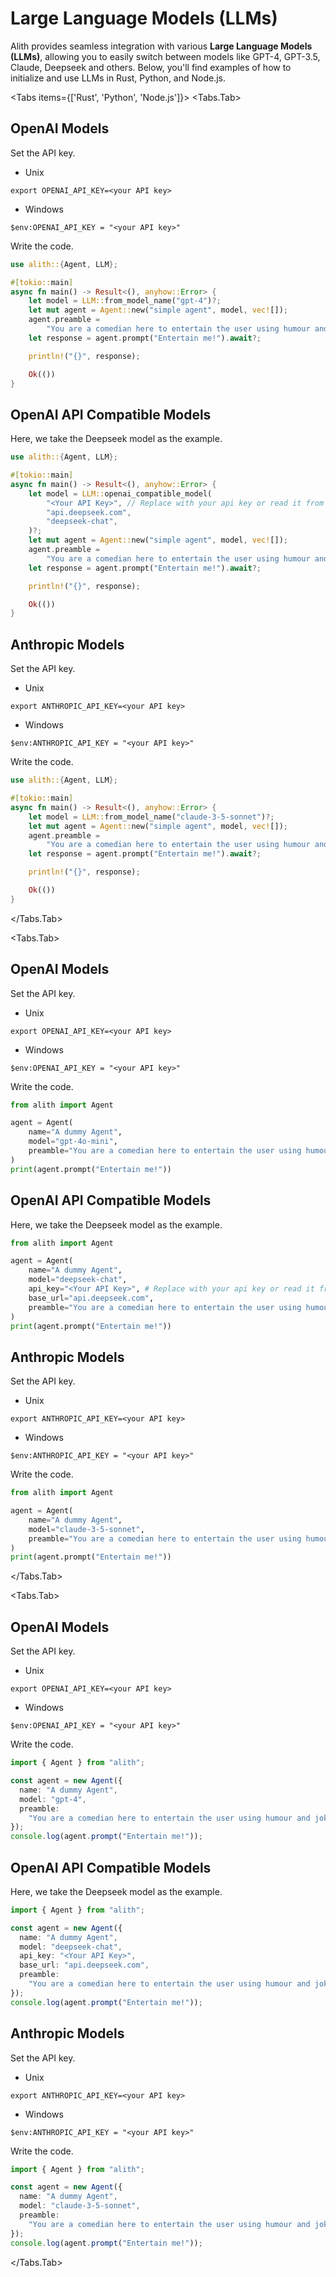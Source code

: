 
# Large Language Models (LLMs)

Alith provides seamless integration with various **Large Language Models (LLMs)**, allowing you to easily switch between models like GPT-4, GPT-3.5, Claude, Deepseek and others. Below, you'll find examples of how to initialize and use LLMs in Rust, Python, and Node.js.

<Tabs items={['Rust', 'Python', 'Node.js']}>
  <Tabs.Tab>

## OpenAI Models

Set the API key.

- Unix

```shell
export OPENAI_API_KEY=<your API key>
```

- Windows

```shell
$env:OPENAI_API_KEY = "<your API key>"
```

Write the code.

```rust
use alith::{Agent, LLM};

#[tokio::main]
async fn main() -> Result<(), anyhow::Error> {
    let model = LLM::from_model_name("gpt-4")?;
    let mut agent = Agent::new("simple agent", model, vec![]);
    agent.preamble =
        "You are a comedian here to entertain the user using humour and jokes.".to_string();
    let response = agent.prompt("Entertain me!").await?;

    println!("{}", response);

    Ok(())
}
```

## OpenAI API Compatible Models

Here, we take the Deepseek model as the example.

```rust
use alith::{Agent, LLM};

#[tokio::main]
async fn main() -> Result<(), anyhow::Error> {
    let model = LLM::openai_compatible_model(
        "<Your API Key>", // Replace with your api key or read it from env.
        "api.deepseek.com",
        "deepseek-chat",
    )?;
    let mut agent = Agent::new("simple agent", model, vec![]);
    agent.preamble =
        "You are a comedian here to entertain the user using humour and jokes.".to_string();
    let response = agent.prompt("Entertain me!").await?;

    println!("{}", response);

    Ok(())
}
```

## Anthropic Models

Set the API key.

- Unix

```shell
export ANTHROPIC_API_KEY=<your API key>
```

- Windows

```shell
$env:ANTHROPIC_API_KEY = "<your API key>"
```

Write the code.

```rust
use alith::{Agent, LLM};

#[tokio::main]
async fn main() -> Result<(), anyhow::Error> {
    let model = LLM::from_model_name("claude-3-5-sonnet")?;
    let mut agent = Agent::new("simple agent", model, vec![]);
    agent.preamble =
        "You are a comedian here to entertain the user using humour and jokes.".to_string();
    let response = agent.prompt("Entertain me!").await?;

    println!("{}", response);

    Ok(())
}
```

  </Tabs.Tab>

  <Tabs.Tab>

## OpenAI Models

Set the API key.

- Unix

```shell
export OPENAI_API_KEY=<your API key>
```

- Windows

```shell
$env:OPENAI_API_KEY = "<your API key>"
```

Write the code.

```python
from alith import Agent

agent = Agent(
    name="A dummy Agent",
    model="gpt-4o-mini",
    preamble="You are a comedian here to entertain the user using humour and jokes.",
)
print(agent.prompt("Entertain me!"))
```

## OpenAI API Compatible Models

Here, we take the Deepseek model as the example.

```python
from alith import Agent

agent = Agent(
    name="A dummy Agent",
    model="deepseek-chat",
    api_key="<Your API Key>", # Replace with your api key or read it from env.
    base_url="api.deepseek.com",
    preamble="You are a comedian here to entertain the user using humour and jokes.",
)
print(agent.prompt("Entertain me!"))
```

## Anthropic Models

Set the API key.

- Unix

```shell
export ANTHROPIC_API_KEY=<your API key>
```

- Windows

```shell
$env:ANTHROPIC_API_KEY = "<your API key>"
```

Write the code.

```python
from alith import Agent

agent = Agent(
    name="A dummy Agent",
    model="claude-3-5-sonnet",
    preamble="You are a comedian here to entertain the user using humour and jokes.",
)
print(agent.prompt("Entertain me!"))
```

  </Tabs.Tab>

  <Tabs.Tab>

## OpenAI Models

Set the API key.

- Unix

```shell
export OPENAI_API_KEY=<your API key>
```

- Windows

```shell
$env:OPENAI_API_KEY = "<your API key>"
```

Write the code.

```typescript
import { Agent } from "alith";

const agent = new Agent({
  name: "A dummy Agent",
  model: "gpt-4",
  preamble:
    "You are a comedian here to entertain the user using humour and jokes.",
});
console.log(agent.prompt("Entertain me!"));
```

## OpenAI API Compatible Models

Here, we take the Deepseek model as the example.

```typescript
import { Agent } from "alith";

const agent = new Agent({
  name: "A dummy Agent",
  model: "deepseek-chat",
  api_key: "<Your API Key>",
  base_url: "api.deepseek.com",
  preamble:
    "You are a comedian here to entertain the user using humour and jokes.",
});
console.log(agent.prompt("Entertain me!"));
```

## Anthropic Models

Set the API key.

- Unix

```shell
export ANTHROPIC_API_KEY=<your API key>
```

- Windows

```shell
$env:ANTHROPIC_API_KEY = "<your API key>"
```

Write the code.

```typescript
import { Agent } from "alith";

const agent = new Agent({
  name: "A dummy Agent",
  model: "claude-3-5-sonnet",
  preamble:
    "You are a comedian here to entertain the user using humour and jokes.",
});
console.log(agent.prompt("Entertain me!"));
```

</Tabs.Tab>
</Tabs>
